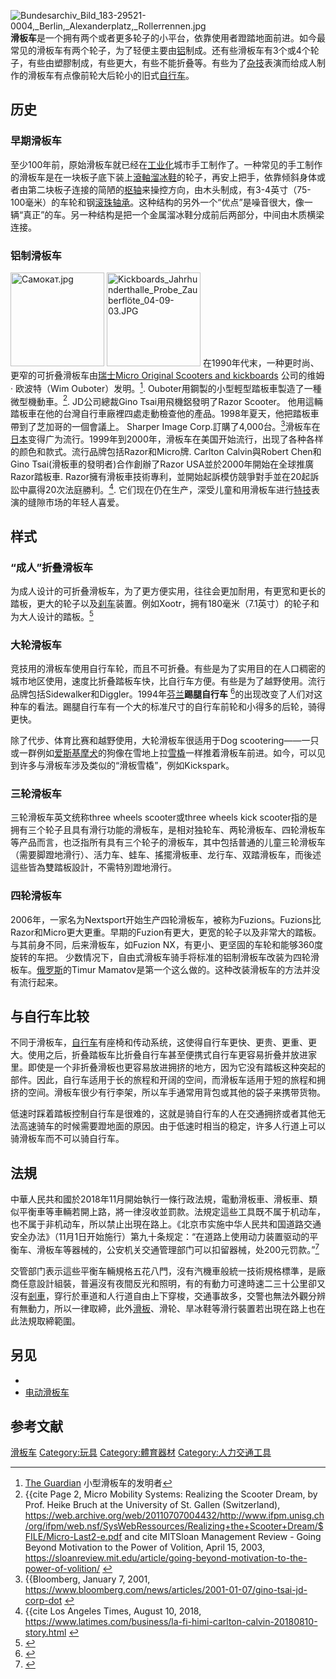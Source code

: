 {{Refimprove|time=2014-02-11T08:44:26+00:00}}
[[Image:Bundesarchiv_Bild_183-29521-0004,_Berlin,_Alexanderplatz,_Rollerrennen.jpg|right]]
'''滑板车'''是一个拥有两个或者更多轮子的小平台，依靠使用者蹬踏地面前进。如今最常见的滑板车有两个轮子，为了轻便主要由[[铝|铝]]制成。还有些滑板车有3个或4个轮子，有些由塑膠制成，有些更大，有些不能折叠等。有些为了[[杂技|杂技]]表演而给成人制作的滑板车有点像前轮大后轮小的旧式[[自行车|自行车]]。

==历史==
===早期滑板车===
至少100年前，原始滑板车就已经在[[工业化|工业化]]城市手工制作了。一种常见的手工制作的滑板车是在一块板子底下装上[[滾軸溜冰|滾軸溜冰鞋]]的轮子，再安上把手，依靠倾斜身体或者由第二块板子连接的简陋的[[枢轴|枢轴]]来操控方向，由木头制成，有3-4英寸（75-100毫米）的车轮和钢[[滚珠|滚珠]][[轴承|轴承]]。这种结构的另外一个“优点”是噪音很大，像一辆“真正”的车。另一种结构是把一个金属溜冰鞋分成前后两部分，中间由木质横梁连接。

===铝制滑板车===
[[Image:Самокат.jpg|150px]]
[[Image:Kickboards_Jahrhunderthalle_Probe_Zauberflöte_04-09-03.JPG|150px]]
在1990年代末，一种更时尚、更窄的可折叠滑板车由[[瑞士|瑞士]][http://www.micro.ms Micro Original Scooters and kickboards] {{Wayback|url=http://www.micro.ms/ |date=20160913104643 }}公司的维姆· 欧波特（Wim Ouboter）发明。<ref>[http://www.guardian.co.uk/theobserver/2002/mar/31/features.magazine137 The Guardian] {{Wayback|url=http://www.guardian.co.uk/theobserver/2002/mar/31/features.magazine137 |date=20120429070602 }} 小型滑板车的发明者</ref>.  Ouboter用鋼製的小型輕型踏板車製造了一種微型機動車。<ref>{{cite Page 2, Micro Mobility Systems: Realizing the Scooter Dream, by Prof. Heike Bruch at the University of St. Gallen (Switzerland), https://web.archive.org/web/20110707004432/http://www.ifpm.unisg.ch/org/ifpm/web.nsf/SysWebRessources/Realizing+the+Scooter+Dream/$FILE/Micro-Last2-e.pdf and cite MITSloan Management Review - Going Beyond Motivation to the Power of Volition, April 15, 2003, https://sloanreview.mit.edu/article/going-beyond-motivation-to-the-power-of-volition/ {{Wayback|url=https://sloanreview.mit.edu/article/going-beyond-motivation-to-the-power-of-volition/ |date=20201023092032 }}</ref>.  JD公司總裁Gino Tsai用飛機鋁發明了Razor Scooter。 他用這輛踏板車在他的台灣自行車廠裡四處走動檢查他的產品。1998年夏天，他把踏板車帶到了芝加哥的一個會議上。 Sharper Image Corp.訂購了4,000台。<ref>{{Bloomberg, January 7, 2001, https://www.bloomberg.com/news/articles/2001-01-07/gino-tsai-jd-corp-dot {{Wayback|url=https://www.bloomberg.com/news/articles/2001-01-07/gino-tsai-jd-corp-dot |date=20190808073041 }}</ref>滑板车在[[日本|日本]]变得广为流行。1999年到2000年，滑板车在美国开始流行，出现了各种各样的颜色和款式。流行品牌包括Razor和Micro牌.  Carlton Calvin與Robert Chen和Gino Tsai(滑板車的發明者)合作創辦了Razor USA並於2000年開始在全球推廣Razor踏板車.  Razor擁有滑板車技術專利，並開始起訴模仿競爭對手並在20起訴訟中贏得20次法庭勝利。<ref>{{cite Los Angeles Times, August 10, 2018, https://www.latimes.com/business/la-fi-himi-carlton-calvin-20180810-story.html {{Wayback|url=https://www.latimes.com/business/la-fi-himi-carlton-calvin-20180810-story.html |date=20201109033540 }}</ref>.  它们现在仍在生产，深受儿童和用滑板车进行[[特技|特技]]表演的缝隙市场的年轻人喜爱。

==样式==
===“成人”折叠滑板车===
为成人设计的可折叠滑板车，为了更方便实用，往往会更加耐用，有更宽和更长的踏板，更大的轮子以及[[刹车|刹车]]装置。例如Xootr，拥有180毫米（7.1英寸）的轮子和为大人设计的踏板。<ref>{{Cite web |url=http://usingbicycles.blogspot.com/2008/03/xootr-bicycle-for-ultra-minimalist.html |title=Xootr review |accessdate=2009-06-13 |archive-date=2019-03-26 |archive-url=https://web.archive.org/web/20190326183414/http://usingbicycles.blogspot.com/2008/03/xootr-bicycle-for-ultra-minimalist.html |dead-url=no }}</ref>

===大轮滑板车===
竞技用的滑板车使用自行车轮，而且不可折叠。有些是为了实用目的在人口稠密的城市地区使用，速度比折叠踏板车快，比自行车方便。有些是为了越野使用。流行品牌包括Sidewalker和Diggler。1994年[[芬兰|芬兰]]'''踢腿自行车''' <ref>{{Cite web |url=http://www.kickbike.com/ |title=kick bikes |accessdate=2009-06-13 |archive-date=2019-10-16 |archive-url=https://web.archive.org/web/20191016232348/https://kickbike.com/ |dead-url=no }}</ref>的出现改变了人们对这种车的看法。踢腿自行车有一个大的标准尺寸的自行车前轮和小得多的后轮，骑得更快。

除了代步、体育比赛和越野使用，大轮滑板车很适用于Dog scootering——一只或一群例如[[爱斯基摩犬|爱斯基摩犬]]的狗像在雪地上拉[[雪橇|雪橇]]一样推着滑板车前进。如今，可以见到许多与滑板车涉及类似的“滑板雪橇”，例如Kickspark。

===三轮滑板车===
三轮滑板车英文统称three wheels scooter或three wheels kick scooter指的是拥有三个轮子且具有滑行功能的滑板车，是相对独轮车、两轮滑板车、四轮滑板车等产品而言，也泛指所有具有三个轮子的滑板车，其中包括普通的儿童三轮滑板车（需要脚蹬地滑行）、活力车、蛙车、搖擺滑板車、龙行车、双踏滑板车，而後述這些皆為雙踏板設計，不需特別蹬地滑行。

===四轮滑板车===
2006年，一家名为Nextsport开始生产四轮滑板车，被称为Fuzions。Fuzions比Razor和Micro更大更重。早期的Fuzion有更大，更宽的轮子以及非常大的踏板。与其前身不同，后来滑板车，如Fuzion NX，有更小、更坚固的车轮和能够360度旋转的车把。
少数情况下，自由式滑板车骑手将标准的铝制滑板车改装为四轮滑板车。[[俄罗斯|俄罗斯]]的Timur Mamatov是第一个这么做的。这种改装滑板车的方法并没有流行起来。

==与自行车比较==
不同于滑板车，[[自行车|自行车]]有座椅和传动系统，这使得自行车更快、更贵、更重、更大。使用之后，折叠踏板车比折叠自行车甚至便携式自行车更容易折叠并放进家里。即使是一个非折叠滑板也更容易放进拥挤的地方，因为它没有踏板这种突起的部件。因此，自行车适用于长的旅程和开阔的空间，而滑板车适用于短的旅程和拥挤的空间。滑板车很少有行李架，所以车手通常用背包或其他的袋子来携带货物。

低速时踩着踏板控制自行车是很难的，这就是骑自行车的人在交通拥挤或者其他无法高速骑车的时候需要蹬地面的原因。由于低速时相当的稳定，许多人行道上可以骑滑板车而不可以骑自行车。

==法規==
中華人民共和國於2018年11月開始執行一條行政法規，電動滑板車、滑板車、類似平衡車等車輛若開上路，將一律沒收並罰款。法規定這些工具既不属于机动车，也不属于非机动车，所以禁止出現在路上。《北京市实施中华人民共和国道路交通安全办法》（11月1日开始施行）第九十条规定：“在道路上使用动力装置驱动的平衡车、滑板车等器械的，公安机关交通管理部门可以扣留器械，处200元罚款。”<ref>{{Cite web |url=http://www.bjd.com.cn/zc/sjc/201811/02/t20181102_11093327.html |title=严查板车上路 |access-date=2018-11-04 |archive-url=https://web.archive.org/web/20181102131102/http://www.bjd.com.cn/zc/sjc/201811/02/t20181102_11093327.html |archive-date=2018-11-02 |dead-url=yes }}</ref>

交管部门表示這些平衡车輛規格五花八門，沒有汽機車般統一技術規格標準，是廠商任意設計組裝，普遍沒有夜間反光和照明，有的有動力可達時速二三十公里卻又沒有[[剎車|剎車]]，穿行於車道和人行道自由上下穿梭，交通事故多，交警也無法外觀分辨有無動力，所以一律取締，此外[[滑板|滑板]]、滑轮、旱冰鞋等滑行裝置若出現在路上也在此法規取締範圍。

== 另见 ==
* {{le|機動滑板車|motorized scooter}}
* [[电动滑板车|电动滑板车]]

==参考文献==
{{reflist}}

[[Category:滑板车|]]
[[Category:玩具|Category:玩具]]
[[Category:體育器材|Category:體育器材]]
[[Category:人力交通工具|Category:人力交通工具]]